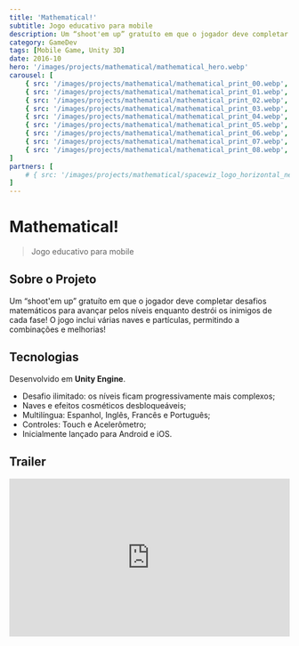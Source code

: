 ```yaml
---
title: 'Mathematical!'
subtitle: Jogo educativo para mobile
description: Um “shoot'em up” gratuíto em que o jogador deve completar desafios matemáticos para avançar pelos níveis enquanto destrói os inimigos de cada fase!
category: GameDev
tags: [Mobile Game, Unity 3D]
date: 2016-10
hero: '/images/projects/mathematical/mathematical_hero.webp'
carousel: [
	{ src: '/images/projects/mathematical/mathematical_print_00.webp', title: 'Título', description: 'Descrição' },
	{ src: '/images/projects/mathematical/mathematical_print_01.webp', title: 'Título', description: 'Descrição' },
	{ src: '/images/projects/mathematical/mathematical_print_02.webp', title: 'Título', description: 'Descrição' },
	{ src: '/images/projects/mathematical/mathematical_print_03.webp', title: 'Título', description: 'Descrição' },
	{ src: '/images/projects/mathematical/mathematical_print_04.webp', title: 'Título', description: 'Descrição' },
	{ src: '/images/projects/mathematical/mathematical_print_05.webp', title: 'Título', description: 'Descrição' },
	{ src: '/images/projects/mathematical/mathematical_print_06.webp', title: 'Título', description: 'Descrição' },
	{ src: '/images/projects/mathematical/mathematical_print_07.webp', title: 'Título', description: 'Descrição' },
	{ src: '/images/projects/mathematical/mathematical_print_08.webp', title: 'Título', description: 'Descrição' },
]
partners: [
	# { src: '/images/projects/mathematical/spacewiz_logo_horizontal_negative.svg', description: 'Space Wizard Studios' }
]
---
```


# Mathematical!

> Jogo educativo para mobile

## Sobre o Projeto

Um “shoot'em up” gratuíto em que o jogador deve completar desafios matemáticos para avançar pelos níveis enquanto destrói os inimigos de cada fase! O jogo inclui várias naves e partículas, permitindo a combinações e melhorias!

## Tecnologias

Desenvolvido em **Unity Engine**.

-   Desafio ilimitado: os níveis ficam progressivamente mais complexos;
-   Naves e efeitos cosméticos desbloqueáveis;
-   Multilíngua: Espanhol, Inglês, Francês e Português;
-   Controles: Touch e Acelerômetro;
-   Inicialmente lançado para Android e iOS.

## Trailer

<iframe
	width="100%"
	style="aspect-ratio: 16/9"
	src="https://www.youtube.com/embed/XHWtE-v_wGg"
	title="YouTube video player"
	frameborder="0"
	allow="accelerometer; autoplay; clipboard-write; encrypted-media; gyroscope; picture-in-picture"
	allowfullscreen
></iframe>